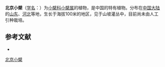 {{Speciesbox
| name = 北京小檗
| status = 
| status_system = 
| image =
| genus = Berberis
| species = beijingensis
| authority = Ying
}}

'''北京小檗'''（[[学名|学名]]：{{lang|la|''Berberis beijingensis''}}）为[[小檗科|小檗科]][[小檗属|小檗属]]的植物，是中国的特有植物。分布在[[中国大陆|中国大陆]]的[[山东|山东]]、[[河北|河北]]等地，生长于海拔100米的地区，见于山坡灌丛中，目前尚未由人工引种栽培。

== 参考文献 ==
<div class="references-small">
* {{cite web| url =http://www.bioinfo.cn/db05/KmzwSpecies.php?action=view&id=1365| title =北京小檗| work =《中国高等植物数据库全库》| publisher =中国科学院微生物研究所| author =昆明植物研究所| accessdate =2009-02-22| deadurl =yes| archiveurl =https://web.archive.org/web/20160305032328/http://www.bioinfo.cn/db05/KmzwSpecies.php?action=view&id=1365| archivedate =2016-03-05}}
</div>
{{Taxonbar|from=Q10902208}}

[[Category:小檗属|北京小檗]]


{{植物小作品}}